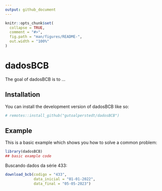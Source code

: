```yaml
---
output: github_document
---
```


<!-- README.md is generated from README.Rmd. Please edit that file -->

```r
knitr::opts_chunk$set(
  collapse = TRUE,
  comment = "#>",
  fig.path = "man/figures/README-",
  out.width = "100%"
)
```

# dadosBCB

<!-- badges: start -->
<!-- badges: end -->

The goal of dadosBCB is to ...

## Installation

You can install the development version of dadosBCB like so:

``` r
# remotes::install_github("gutoalperstedt/dadosBCB")
```

## Example

This is a basic example which shows you how to solve a common problem:

```r
library(dadosBCB)
## basic example code
```

Buscando dados da série 433:

```r
download_bcb(codigo = "433",
             data_inicial = "01-01-2022",
             data_final = "05-05-2023")

```
